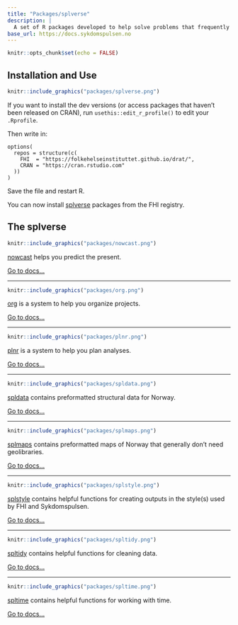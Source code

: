 ```yaml
---
title: "Packages/splverse"
description: |
  A set of R packages developed to help solve problems that frequently occur when performing infectious disease surveillance.
base_url: https://docs.sykdomspulsen.no
---
```


```r
knitr::opts_chunk$set(echo = FALSE)
```

## Installation and Use

```r
knitr::include_graphics("packages/splverse.png")
```

If you want to install the dev versions (or access packages that haven't been released on CRAN), run `usethis::edit_r_profile()` to edit your `.Rprofile`. 

Then write in:

```
options(
  repos = structure(c(
    FHI  = "https://folkehelseinstituttet.github.io/drat/",
    CRAN = "https://cran.rstudio.com"
  ))
)
```

Save the file and restart R.

You can now install [splverse](https://docs.sykdomspulsen.no/packages) packages from the FHI registry.

## The splverse

```r
knitr::include_graphics("packages/nowcast.png")
```

[nowcast](./nowcast) helps you predict the present.

[Go to docs...](./org)

***

```r
knitr::include_graphics("packages/org.png")
```

[org](./org) is a system to help you organize projects.

[Go to docs...](./org)

***

```r
knitr::include_graphics("packages/plnr.png")
```

[plnr](./plnr) is a system to help you plan analyses.

[Go to docs...](./plnr)

***

```r
knitr::include_graphics("packages/spldata.png")
```

[spldata](./spldata) contains preformatted structural data for Norway.

[Go to docs...](./spldata)

***

```r
knitr::include_graphics("packages/splmaps.png")
```

[splmaps](./splmaps) contains preformatted maps of Norway that generally don't need geolibraries.

[Go to docs...](./splmaps)

***

```r
knitr::include_graphics("packages/splstyle.png")
```

[splstyle](./splstyle) contains helpful functions for creating outputs in the style(s) used by FHI and Sykdomspulsen.

[Go to docs...](./splstyle)

***

```r
knitr::include_graphics("packages/spltidy.png")
```

[spltidy](./spltidy) contains helpful functions for cleaning data.

[Go to docs...](./spltime)

***

```r
knitr::include_graphics("packages/spltime.png")
```

[spltime](./spltime) contains helpful functions for working with time.

[Go to docs...](./spltime)
